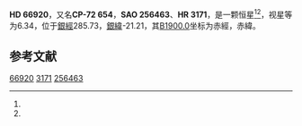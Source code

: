 {{Starbox begin
| name = HD 66920
}}
{{Starbox observe
| epoch = [[J2000.0|J2000.0]]
| constell = {{星座名待查}}<ref name=SIMBAD>{{cite web
 | url=http://simbad.u-strasbg.fr/simbad/sim-id?Ident=HR+3171
 | title=Pulsating variable Star
 | publisher=Centre de Données astronomiques de Strasbourg
 | work=SIMBAD
 | accessdate=2012-07-13
 | archive-date=2021-08-15
 | archive-url=https://web.archive.org/web/20210815004642/http://simbad.u-strasbg.fr/simbad/sim-id?Ident=HR+3171
 | dead-url=no
 }}</ref><ref name=DATA>{{cite web
 | url=http://vizier.u-strasbg.fr/viz-bin/VizieR-5?-out.add=.&-source=5050&-corr=PK=HR&-out.max=9999&HR=3171
 | title=VizieR Detailed Page
 | accessdate=2012-07-13
 | archive-date=2019-02-16
 | archive-url=https://web.archive.org/web/20190216115745/http://vizier.u-strasbg.fr/viz-bin/VizieR-5?-out.add=.&-source=5050&-corr=PK=HR&-out.max=9999&HR=3171
 | dead-url=no
 }}</ref>
| 星官 = 
| ra = {{RA|7|59|16.1}}<ref name=SIMBAD /><ref name=DATA />
| dec = {{DEC|-73|14|41}}<ref name=SIMBAD /><ref name=DATA />
| appmag_v = 6.34<ref name=SIMBAD /><ref name=DATA />
}}
{{Starbox character
| class = A3III<ref name=SIMBAD /><ref name=DATA />
| b-v = 0.14<ref name=SIMBAD /><ref name=DATA />
| u-b = 0.13<ref name=SIMBAD /><ref name=DATA />
| r-i = <ref name=SIMBAD /><ref name=DATA />
| variable = 
}}
{{Starbox astrometry
| radial_v = 0.13
| prop_mo_ra = 24
| parallax = 
| p_error = 
}}
{{Starbox catalog
| names =CP-72 654，[[SAO星表|SAO]] 256463，[[HD星表|HD]] 66920，[[HR星表|HR]] 3171}}
{{Starbox reference |Simbad=HR+3171}}
{{Starbox end}}

'''HD 66920'''，又名'''CP-72 654'''，'''SAO 256463'''、'''HR 3171'''，是一颗恒星<ref name=SIMBAD /><ref name=DATA />，视星等为6.34，位于[[銀道座標系|銀經]]285.73，[[銀道座標系|銀緯]]-21.21，其[[B1900.0|B1900.0]]坐标为赤經{{RA|8|0|29.9}}，赤緯{{DEC|-72|-21.21|56}}。

== 参考文献 ==
{{reflist}}

{{Star-stub}}


[[Category:HD和HDE天體|66920]]
[[Category:HR天體|3171]]
[[Category:SAO天體|256463]]